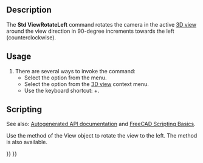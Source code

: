 <languages/>

{{Docnav
|[[Std_ViewLeft|ViewLeft]]
|[[Std_ViewRotateRight|ViewRotateRight]]
|[[Std_View_Menu|Std View Menu]]
|IconL=Std_ViewLeft.svg
|IconR=Std_ViewRotateRight.svg
|IconC=Freecad.svg
}}

{{GuiCommand
|Name=Std ViewRotateLeft
|MenuLocation=View → Standard views → Rotate Left
|Workbenches=All
|Shortcut={{KEY|Shift}}+{{KEY|Left}}
|SeeAlso=[[Std_ViewRotateRight|Std ViewRotateRight]]
}}

==Description==

The '''Std ViewRotateLeft''' command rotates the camera in the active [[3D_view|3D view]] around the view direction in 90-degree increments towards the left (counterclockwise).

==Usage==

# There are several ways to invoke the command:
#* Select the {{MenuCommand|View → Standard views → [[Image:Std_ViewRotateLeft.svg|16px]] Rotate Left}} option from the menu.
#* Select the {{MenuCommand|Standard views → [[Image:Std_ViewRotateLeft.svg|16px]] Rotate Left}} option from the [[3D_view|3D view]] context menu.
#* Use the keyboard shortcut: {{KEY|Shift}}+{{KEY|Left}}.

==Scripting==

See also: [https://freecad.github.io/SourceDoc/ Autogenerated API documentation] and [[FreeCAD_Scripting_Basics|FreeCAD Scripting Basics]].

Use the {{incode|viewRotateLeft}} method of the View object to rotate the view to the left. The {{incode|viewRotateRight}} method is also available.

{{Code|code=
import FreeCADGui

view = FreeCADGui.ActiveDocument.ActiveView
view.viewRotateLeft()
}}


{{Docnav
|[[Std_ViewLeft|ViewLeft]]
|[[Std_ViewRotateRight|ViewRotateRight]]
|[[Std_View_Menu|Std View Menu]]
|IconL=Std_ViewLeft.svg
|IconR=Std_ViewRotateRight.svg
|IconC=Freecad.svg
}}

{{Std_Base_navi{{#translation:}}}}
{{Userdocnavi{{#translation:}}}}